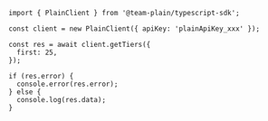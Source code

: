 ```tsx
import { PlainClient } from '@team-plain/typescript-sdk';

const client = new PlainClient({ apiKey: 'plainApiKey_xxx' });

const res = await client.getTiers({
  first: 25,
});

if (res.error) {
  console.error(res.error);
} else {
  console.log(res.data);
}
```
